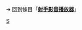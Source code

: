 {{LSR
 |article = 射手影音播放器
 |latest_release_version = 
 |latest_release_date    = 
}}<noinclude>

➔ 回到條目「'''[[射手影音播放器]]'''」

[[Category:最新稳定版模板|S]]
</noinclude>